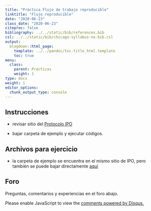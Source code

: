 ---
title: "Práctica Flujo de trabajo reproducible"
linktitle: "Flujo reproducible"
date: "2020-06-23"
class_date: "2020-06-23"
citeproc: false
bibliography: ../../static/bib/references.bib
csl: ../../static/bib/chicago-syllabus-no-bib.csl
output:
  blogdown::html_page:
    template: ../../pandoc/toc-title_html.template
    toc: true
menu:
  class:
    parent: Practicas
    weight: 1
type: docs
weight: 1
editor_options:
  chunk_output_type: console
---


## Instrucciones

- revisar sitio del [Protocolo IPO](https://juancarloscastillo.github.io/ipo/index_es.html)

- bajar carpeta de ejemplo y ejecutar códigos.

## Archivos para ejercicio

- la carpeta de ejemplo se encuentra en el mismo sitio de IPO, pero también se puede bajar directamente [aquí](https://juancarloscastillo.github.io/ipo/IPO_miniex/IPO_miniex.tar.gz)

## Foro

Preguntas, comentarios y experiencias en el foro abajo.

<div id="disqus_thread"></div>
<script>

/**
*  RECOMMENDED CONFIGURATION VARIABLES: EDIT AND UNCOMMENT THE SECTION BELOW TO INSERT DYNAMIC VALUES FROM YOUR PLATFORM OR CMS.
*  LEARN WHY DEFINING THESE VARIABLES IS IMPORTANT: https://disqus.com/admin/universalcode/#configuration-variables*/
/*
var disqus_config = function () {
this.page.url = PAGE_URL;  // Replace PAGE_URL with your page's canonical URL variable
this.page.identifier = PAGE_IDENTIFIER; // Replace PAGE_IDENTIFIER with your page's unique identifier variable
};
*/
(function() { // DON'T EDIT BELOW THIS LINE
var d = document, s = d.createElement('script');
s.src = 'https://cienciasocialabierta-netlify-app.disqus.com/embed.js';
s.setAttribute('data-timestamp', +new Date());
(d.head || d.body).appendChild(s);
})();
</script>
<noscript>Please enable JavaScript to view the <a href="https://disqus.com/?ref_noscript">comments powered by Disqus.</a></noscript>
